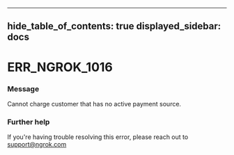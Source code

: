 

---
hide_table_of_contents: true
displayed_sidebar: docs
---


# ERR_NGROK_1016

### Message
Cannot charge customer that has no active payment source.

<ErrorDetails />



### Further help
If you're having trouble resolving this error, please reach out to [support@ngrok.com](mailto:support@ngrok.com?subject=Help%20with%20ERR_NGROK_1016)

